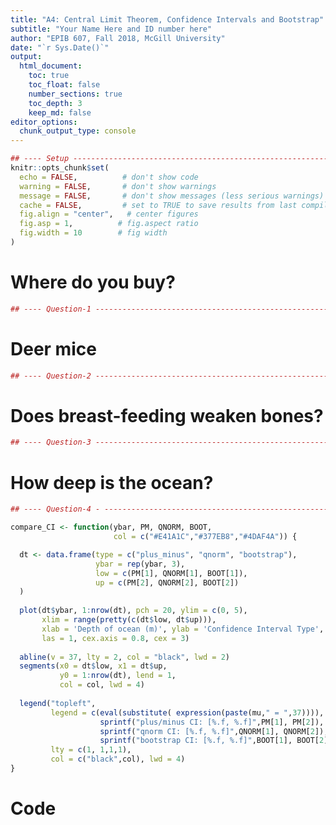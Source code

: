 ```yaml
---
title: "A4: Central Limit Theorem, Confidence Intervals and Bootstrap"
subtitle: "Your Name Here and ID number here"
author: "EPIB 607, Fall 2018, McGill University"
date: "`r Sys.Date()`"
output:
  html_document:
    toc: true
    toc_float: false
    number_sections: true
    toc_depth: 3
    keep_md: false
editor_options: 
  chunk_output_type: console
---
```


```r
## ---- Setup ------------------------------------------------------------------
knitr::opts_chunk$set(
  echo = FALSE,          # don't show code
  warning = FALSE,       # don't show warnings
  message = FALSE,       # don't show messages (less serious warnings)
  cache = FALSE,         # set to TRUE to save results from last compilation
  fig.align = "center",   # center figures
  fig.asp = 1,          # fig.aspect ratio
  fig.width = 10        # fig width
)
```


# Where do you buy?

```r
## ---- Question-1 ------------------------------------------------------------

```



# Deer mice

```r
## ---- Question-2 ------------------------------------------------------------

```



# Does breast-feeding weaken bones?

```r
## ---- Question-3 ------------------------------------------------------------

```




# How deep is the ocean?

```r
## ---- Question-4 - --------------------------------------------------------

compare_CI <- function(ybar, PM, QNORM, BOOT, 
                       col = c("#E41A1C","#377EB8","#4DAF4A")) {

  dt <- data.frame(type = c("plus_minus", "qnorm", "bootstrap"),
                   ybar = rep(ybar, 3),
                   low = c(PM[1], QNORM[1], BOOT[1]),
                   up = c(PM[2], QNORM[2], BOOT[2])
  )
  
  plot(dt$ybar, 1:nrow(dt), pch = 20, ylim = c(0, 5), 
       xlim = range(pretty(c(dt$low, dt$up))),
       xlab = 'Depth of ocean (m)', ylab = 'Confidence Interval Type',
       las = 1, cex.axis = 0.8, cex = 3)
  
  abline(v = 37, lty = 2, col = "black", lwd = 2)
  segments(x0 = dt$low, x1 = dt$up,
           y0 = 1:nrow(dt), lend = 1,
           col = col, lwd = 4)
  
  legend("topleft",
         legend = c(eval(substitute( expression(paste(mu," = ",37)))),
                    sprintf("plus/minus CI: [%.f, %.f]",PM[1], PM[2]),
                    sprintf("qnorm CI: [%.f, %.f]",QNORM[1], QNORM[2]),
                    sprintf("bootstrap CI: [%.f, %.f]",BOOT[1], BOOT[2])),
         lty = c(1, 1,1,1),
         col = c("black",col), lwd = 4)
}

```







# Code {-}

```r

```

